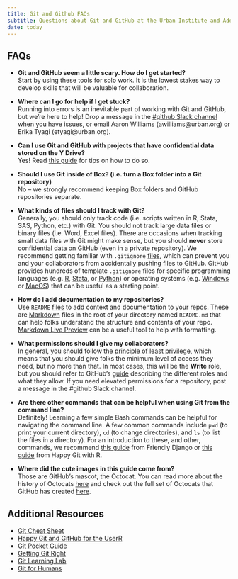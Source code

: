 ```yaml
---
title: Git and Github FAQs 
subtitle: Questions about Git and GitHub at the Urban Institute and Additional Resources 
date: today
---
```


## FAQs 
* **Git and GitHub seem a little scary. How do I get started?**  
Start by using these tools for solo work. It is the lowest stakes way to develop skills that will be valuable for collaboration.

* **Where can I go for help if I get stuck?**  
Running into errors is an inevitable part of working with Git and GitHub, but we're here to help! Drop a message in the [#github Slack channel](https://theurbaninstitute.slack.com/archives/C6J9AALDR) when you have issues, or email Aaron Williams (awilliams@urban.org) or Erika Tyagi (etyagi@urban.org).  

* **Can I use Git and GitHub with projects that have confidential data stored on the Y Drive?**  
Yes! Read [this guide](confidential-data-and-git.html) for tips on how to do so. 

* **Should I use Git inside of Box? (i.e. turn a Box folder into a Git repository)**  
No – we strongly recommend keeping Box folders and GitHub repositories separate. 

* **What kinds of files should I track with Git?**  
Generally, you should only track code (i.e. scripts written in R, Stata, SAS, Python, etc.) with Git. You should not track large data files or binary files (i.e. Word, Excel files). There are occasions when tracking small data files with Git might make sense, but you should **never** store confidential data on GitHub (even in a private repository). We recommend getting familiar with `.gitignore` [files](https://www.freecodecamp.org/news/gitignore-what-is-it-and-how-to-add-to-repo/), which can prevent you and your collaborators from accidentally pushing files to GitHub. GitHub provides hundreds of template `.gitignore` files for specific programming languages (e.g. [R](https://github.com/github/gitignore/blob/main/R.gitignore), [Stata](https://github.com/github/gitignore/blob/main/Global/Stata.gitignore), or [Python](https://github.com/github/gitignore/blob/main/Python.gitignore)) or operating systems (e.g. [Windows](https://github.com/github/gitignore/blob/main/Global/Windows.gitignore) or [MacOS](https://github.com/github/gitignore/blob/main/Global/macOS.gitignore)) that can be useful as a starting point. 

* **How do I add documentation to my repositories?**  
Use `README` [files](https://www.freecodecamp.org/news/how-to-write-a-good-readme-file/) to add context and documentation to your repos. These are [Markdown](https://www.markdownguide.org/getting-started/) files in the root of your directory named `README.md` that can help folks understand the structure and contents of your repo. [Markdown Live Preview](https://markdownlivepreview.com/) can be a useful tool to help with formatting. 

* **What permissions should I give my collaborators?**  
In general, you should follow the [principle of least privilege](https://en.wikipedia.org/wiki/Principle_of_least_privilege), which means that you should give folks the minimum level of access they need, but no more than that. In most cases, this will be the **Write** role, but you should refer to GitHub's [guide](https://docs.github.com/en/organizations/managing-access-to-your-organizations-repositories/repository-roles-for-an-organization) describing the different roles and what they allow. If you need elevated permissions for a repository, post a message in the #github Slack channel.  

* **Are there other commands that can be helpful when using Git from the command line?**  
Definitely! Learning a few simple Bash commands can be helpful for navigating the command line. A few common commands include `pwd` (to print your current directory), `cd` (to change directories), and `ls` (to list the files in a directory). For an introduction to these, and other, commands, we recommend [this guide](https://friendly-101.readthedocs.io/en/latest/commandline.html) from Friendly Django or [this guide](https://happygitwithr.com/shell.html) from Happy Git with R.

* **Where did the cute images in this guide come from?**  
Those are GitHub's mascot, the Octocat. You can read more about the history of Octocats [here](https://cameronmcefee.com/work/the-octocat/) and check out the full set of Octocats that GitHub has created [here](https://octodex.github.com/). 

## Additional Resources 

- [Git Cheat Sheet](https://education.github.com/git-cheat-sheet-education.pdf)
- [Happy Git and GitHub for the UserR](https://happygitwithr.com/)
- [Git Pocket Guide](https://www.amazon.com/Git-Pocket-Guide-Working-Introduction/dp/1449325866)
- [Getting Git Right](https://www.atlassian.com/git)
- [Git Learning Lab](https://lab.github.com/)
- [Git for Humans](https://speakerdeck.com/alicebartlett/git-for-humans)
